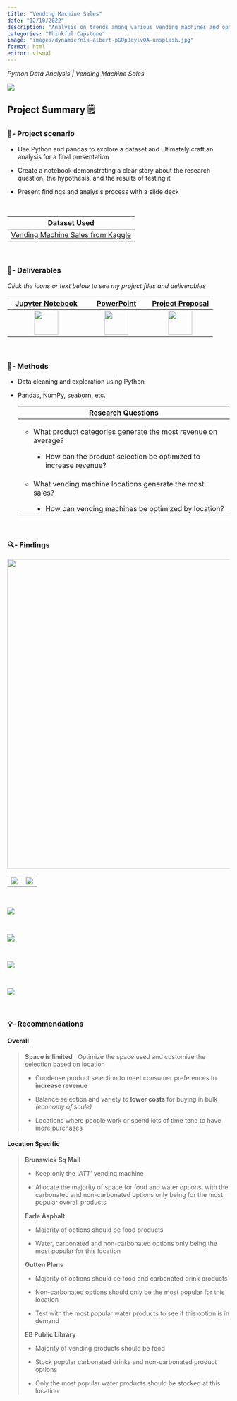```yaml
---
title: "Vending Machine Sales"
date: "12/10/2022"
description: "Analysis on trends among various vending machines and optimizing their stocking methods"
categories: "Thinkful Capstone"
image: "images/dynamic/nik-albert-pGQpBcylvOA-unsplash.jpg"
format: html
editor: visual
---
```


*Python Data Analysis \| Vending Machine Sales*

![](images/dynamic/nik-albert-pGQpBcylvOA-unsplash.jpg)

::: column-page-inset
## Project Summary 🗒️

### 🧭- Project scenario

-   Use Python and pandas to explore a dataset and ultimately craft an analysis for a final presentation

-   Create a notebook demonstrating a clear story about the research question, the hypothesis, and the results of testing it

-   Present findings and analysis process with a slide deck

<br>

| Dataset Used                                                                                             |
|----------------------------------------------------------------------------------------------------------|
| [Vending Machine Sales from Kaggle](https://www.kaggle.com/datasets/awesomeasingh/vending-machine-sales) |

<br>

### 📂- Deliverables

*Click the icons or text below to see my project files and deliverables*

|                [Jupyter Notebook](https://www.kaggle.com/code/bradfordjohnson/vending-machine-sales-capstone-analysis)                 |                    [PowerPoint](https://1drv.ms/p/s!Ahpkb3AfX4xfhPE6uxwcIrXDVgXkZg?e=oQw3wp)                    |                   [Project Proposal](https://1drv.ms/w/s!Ahpkb3AfX4xfhPBmVoPfmuF1tRpLpg?e=nUnan8)                   |
|:--------------------------------------------------------------------------------------------------------------------------------------:|:---------------------------------------------------------------------------------------------------------------:|:-------------------------------------------------------------------------------------------------------------------:|
| [![](images/static/journal-code.svg){width="54"}](https://www.kaggle.com/code/bradfordjohnson/vending-machine-sales-capstone-analysis) | [![](images/static/filetype-pptx.svg){width="54"}](https://1drv.ms/p/s!Ahpkb3AfX4xfhPE6uxwcIrXDVgXkZg?e=oQw3wp) | [![](images/static/file-earmark-word.svg){width="54"}](https://1drv.ms/w/s!Ahpkb3AfX4xfhPBmVoPfmuF1tRpLpg?e=nUnan8) |

<br>

### 🔧- Methods

-   Data cleaning and exploration using Python

-   Pandas, NumPy, seaborn, etc.

    +-------------------------------------------------------------------------+
    | **Research Questions**                                                  |
    +=========================================================================+
    | -   What product categories generate the most revenue on average?       |
    |                                                                         |
    |     -   How can the product selection be optimized to increase revenue? |
    +-------------------------------------------------------------------------+
    | -   What vending machine locations generate the most sales?             |
    |                                                                         |
    |     -   How can vending machines be optimized by location?              |
    +-------------------------------------------------------------------------+

<br>

### 🔍- Findings

![](images/dynamic/overview-slide.png){width="700"}

|                                               |                                             |
|-----------------------------------------------|---------------------------------------------|
| ![](images/dynamic/overall-revenue-table.png) | ![](images/dynamic/revenue-by-location.png) |

<br>

![](images/dynamic/slide1.png)

<br>

![](images/dynamic/slide2.png)

<br>

![](images/dynamic/slide3.png)

<br>

![](images/dynamic/avg-revenue-by-location.png)

<br>

### 💡- Recommendations

#### Overall

> **Space is limited** \| Optimize the space used and customize the selection based on location
>
> -   Condense product selection to meet consumer preferences to **increase revenue**
>
> -   Balance selection and variety to **lower costs** for buying in bulk *(economy of scale)*
>
> -   Locations where people work or spend lots of time tend to have more purchases

#### Location Specific

> **Brunswick Sq Mall**
>
> -   Keep only the '*ATT*' vending machine
>
> -   Allocate the majority of space for food and water options, with the carbonated and non-carbonated options only being for the most popular overall products
>
> **Earle Asphalt**
>
> -   Majority of options should be food products
>
> -   Water, carbonated and non-carbonated options only being the most popular for this location
>
> **Gutten Plans**
>
> -   Majority of options should be food and carbonated drink products
>
> -   Non-carbonated options should only be the most popular for this location
>
> -   Test with the most popular water products to see if this option is in demand
>
> **EB Public Library**
>
> -   Majority of vending products should be food
>
> -   Stock popular carbonated drinks and non-carbonated product options
>
> -   Only the most popular water products should be stocked at this location
:::
